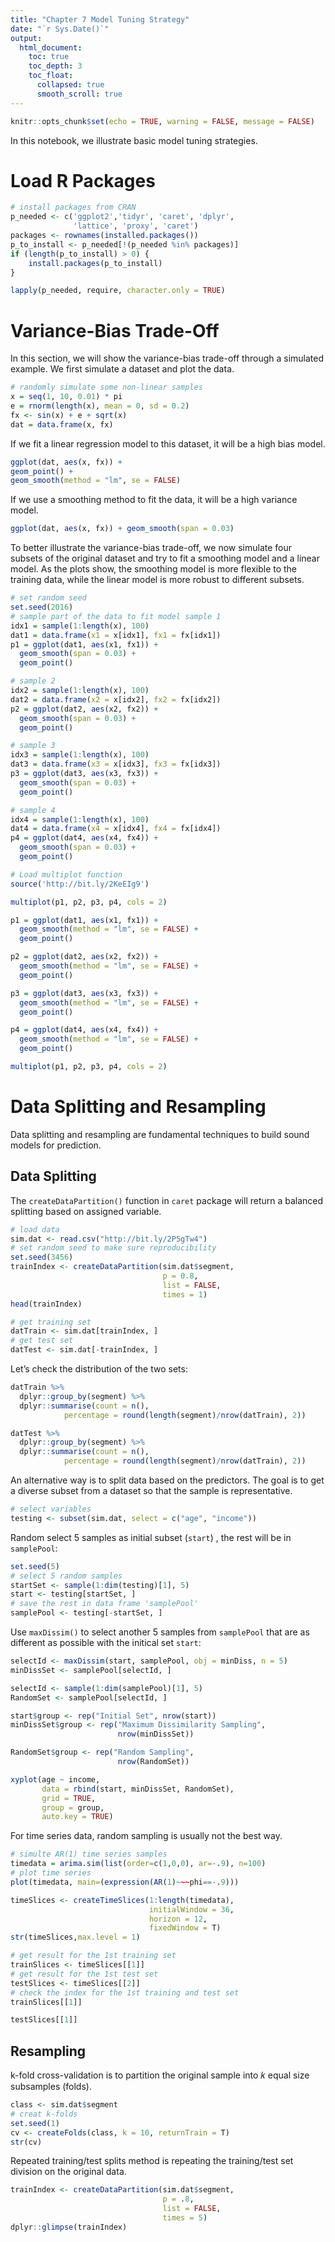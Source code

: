 ```yaml
---
title: "Chapter 7 Model Tuning Strategy"
date: "`r Sys.Date()`"
output:
  html_document:
    toc: true
    toc_depth: 3
    toc_float:
      collapsed: true
      smooth_scroll: true
---
```



```r
knitr::opts_chunk$set(echo = TRUE, warning = FALSE, message = FALSE)
```

In this notebook, we illustrate basic model tuning strategies.

# Load R Packages

```r
# install packages from CRAN
p_needed <- c('ggplot2','tidyr', 'caret', 'dplyr',
              'lattice', 'proxy', 'caret')
packages <- rownames(installed.packages())
p_to_install <- p_needed[!(p_needed %in% packages)]
if (length(p_to_install) > 0) {
    install.packages(p_to_install)
}

lapply(p_needed, require, character.only = TRUE)
```

# Variance-Bias Trade-Off

In this section, we will show the variance-bias trade-off through a simulated example. We first simulate a dataset and plot the data.

```r
# randomly simulate some non-linear samples
x = seq(1, 10, 0.01) * pi
e = rnorm(length(x), mean = 0, sd = 0.2)
fx <- sin(x) + e + sqrt(x)
dat = data.frame(x, fx)
```

If we fit a linear regression model to this dataset, it will be a high bias model.

```r
ggplot(dat, aes(x, fx)) +
geom_point() +
geom_smooth(method = "lm", se = FALSE)
```

If we use a smoothing method to fit the data, it will be a high variance model.

```r
ggplot(dat, aes(x, fx)) + geom_smooth(span = 0.03)
```

To better illustrate the variance-bias trade-off, we now simulate four subsets of the original dataset and try to fit a smoothing model and a linear model. As the plots show, the smoothing model is more flexible to the training data, while the linear model is more robust to different subsets.

```r
# set random seed
set.seed(2016)
# sample part of the data to fit model sample 1
idx1 = sample(1:length(x), 100)
dat1 = data.frame(x1 = x[idx1], fx1 = fx[idx1])
p1 = ggplot(dat1, aes(x1, fx1)) + 
  geom_smooth(span = 0.03) + 
  geom_point()

# sample 2
idx2 = sample(1:length(x), 100)
dat2 = data.frame(x2 = x[idx2], fx2 = fx[idx2])
p2 = ggplot(dat2, aes(x2, fx2)) + 
  geom_smooth(span = 0.03) + 
  geom_point()

# sample 3
idx3 = sample(1:length(x), 100)
dat3 = data.frame(x3 = x[idx3], fx3 = fx[idx3])
p3 = ggplot(dat3, aes(x3, fx3)) + 
  geom_smooth(span = 0.03) + 
  geom_point()

# sample 4
idx4 = sample(1:length(x), 100)
dat4 = data.frame(x4 = x[idx4], fx4 = fx[idx4])
p4 = ggplot(dat4, aes(x4, fx4)) + 
  geom_smooth(span = 0.03) + 
  geom_point()

# Load multiplot function
source('http://bit.ly/2KeEIg9')

multiplot(p1, p2, p3, p4, cols = 2)
```


```r
p1 = ggplot(dat1, aes(x1, fx1)) + 
  geom_smooth(method = "lm", se = FALSE) + 
  geom_point()

p2 = ggplot(dat2, aes(x2, fx2)) + 
  geom_smooth(method = "lm", se = FALSE) + 
  geom_point()

p3 = ggplot(dat3, aes(x3, fx3)) + 
  geom_smooth(method = "lm", se = FALSE) + 
  geom_point()

p4 = ggplot(dat4, aes(x4, fx4)) + 
  geom_smooth(method = "lm", se = FALSE) + 
  geom_point()

multiplot(p1, p2, p3, p4, cols = 2)
```

# Data Splitting and Resampling

Data splitting and resampling are fundamental techniques to build sound models for prediction.

## Data Splitting

The `createDataPartition()` function in `caret` package will return a balanced splitting based on assigned variable.


```r
# load data
sim.dat <- read.csv("http://bit.ly/2P5gTw4")
# set random seed to make sure reproducibility
set.seed(3456)
trainIndex <- createDataPartition(sim.dat$segment,
                                  p = 0.8,
                                  list = FALSE,
                                  times = 1)
head(trainIndex)
```


```r
# get training set
datTrain <- sim.dat[trainIndex, ]
# get test set
datTest <- sim.dat[-trainIndex, ]
```

Let's check the distribution of the two sets:

```r
datTrain %>%
  dplyr::group_by(segment) %>%
  dplyr::summarise(count = n(),
            percentage = round(length(segment)/nrow(datTrain), 2))
```

```r
datTest %>%
  dplyr::group_by(segment) %>%
  dplyr::summarise(count = n(),
            percentage = round(length(segment)/nrow(datTrain), 2))
```

An alternative way is to split data based on the predictors. The goal is to get a diverse subset from a dataset so that the sample is representative.

```r
# select variables
testing <- subset(sim.dat, select = c("age", "income"))
```

Random select 5 samples as initial subset (`start`) , the rest will be in `samplePool`: 

```r
set.seed(5)
# select 5 random samples
startSet <- sample(1:dim(testing)[1], 5)
start <- testing[startSet, ]
# save the rest in data frame 'samplePool'
samplePool <- testing[-startSet, ]
```

Use `maxDissim()` to select another 5 samples from `samplePool` that are as different as possible with the initical set `start`:

```r
selectId <- maxDissim(start, samplePool, obj = minDiss, n = 5)
minDissSet <- samplePool[selectId, ]
```

```r
selectId <- sample(1:dim(samplePool)[1], 5)
RandomSet <- samplePool[selectId, ]
```


```r
start$group <- rep("Initial Set", nrow(start))
minDissSet$group <- rep("Maximum Dissimilarity Sampling",
                        nrow(minDissSet))

RandomSet$group <- rep("Random Sampling",
                        nrow(RandomSet))

xyplot(age ~ income,
       data = rbind(start, minDissSet, RandomSet),
       grid = TRUE,
       group = group,
       auto.key = TRUE)
```

For time series data, random sampling is usually not the best way.

```r
# simulte AR(1) time series samples
timedata = arima.sim(list(order=c(1,0,0), ar=-.9), n=100)
# plot time series
plot(timedata, main=(expression(AR(1)~~~phi==-.9)))
```

```r
timeSlices <- createTimeSlices(1:length(timedata),
                               initialWindow = 36,
                               horizon = 12,
                               fixedWindow = T)
str(timeSlices,max.level = 1)
```

```r
# get result for the 1st training set
trainSlices <- timeSlices[[1]]
# get result for the 1st test set
testSlices <- timeSlices[[2]]
# check the index for the 1st training and test set
trainSlices[[1]]
```


```r
testSlices[[1]]
```

## Resampling

k-fold cross-validation is to partition the original sample into 𝑘 equal size subsamples (folds).

```r
class <- sim.dat$segment
# creat k-folds
set.seed(1)
cv <- createFolds(class, k = 10, returnTrain = T)
str(cv)
```

Repeated training/test splits method is repeating the training/test set division on the original data.


```r
trainIndex <- createDataPartition(sim.dat$segment,
                                  p = .8,
                                  list = FALSE,
                                  times = 5)
dplyr::glimpse(trainIndex)
```
